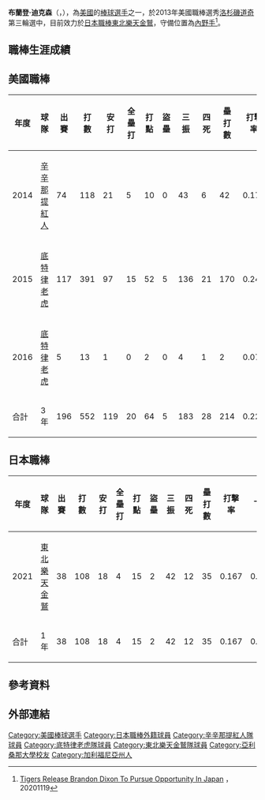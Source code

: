 {{distinguish|布蘭登·狄克森}}
{{BLPsources|time=2021-01-30T02:26:01+00:00}}
{{Infobox NPB player|
|name=布蘭登·迪克森<br/>Brandon Dixon|
|image=Brandon Dixon (32830206157) (cropped).jpg|
|width=300|
|position=內野手|
|team=|
|number=|
|bats=右|
|throws=右|
|birthdate={{birth_date_and_age|1992|1|29|mf=y}}|
|birthplace={{USA}}[[加利福尼亞州|加利福尼亞州]]|
|debutleague=美國職棒
|debutdate=5月22日
|debutyear=2018年
|debutteam=辛辛那提紅人
|statyear=2020年球季
|stat1label=打擊率
|stat1value=0.228
|stat2label=全壘打
|stat2value=20
|stat3label=打點
|stat3value=64
|stat4label=盜壘
|stat4value=5
|debut2league=日本職棒 
|debut2date=4月23日
|debut2year=2021年
|debut2team=東北樂天金鷲
|stat2year=2021年球季
|stat21label=打擊率
|stat21value=0.167
|stat22label=全壘打
|stat22value=4
|stat23label=打點
|stat23value=15
|stat24label=盜壘
|stat24value=2
|teams=<nowiki></nowiki>
'''MLB'''
*[[辛辛那提紅人|辛辛那提紅人]]（2018年）
*[[底特律老虎|底特律老虎]]（2019年－2020年）
'''NPB'''
*[[東北樂天金鷲|東北樂天金鷲]]（2021年）
}}

'''布蘭登·迪克森'''（{{lang-en|Brandon Dixon}}，{{bd|1992年|1月29日}}），為[[美國|美國]]的[[棒球|棒球]][[選手|選手]]之一，於2013年美國職棒選秀[[洛杉磯道奇|洛杉磯道奇]]第三輪選中，目前效力於[[日本職棒|日本職棒]][[東北樂天金鷲|東北樂天金鷲]]，守備位置為[[內野手|內野手]]<ref>[https://www.mlbtraderumors.com/2020/11/tigers-release-brandon-dixon-japan-npb.html Tigers Release Brandon Dixon To Pursue Opportunity In Japan] {{Wayback|url=https://www.mlbtraderumors.com/2020/11/tigers-release-brandon-dixon-japan-npb.html |date=20201128091658 }}，20201119</ref>。

==職棒生涯成績==
==美國職棒==
{|border=1 width="1000px"
|- align="center"
!年度!!球隊!!出賽!!打數!!安打!!全壘打!!打點!!盜壘!!三振!!四死!!壘打數!!打擊率!!上壘率!!長打率!!OPS 
|- align="center"
|2014||[[辛辛那提紅人|辛辛那提紅人]]||74||118||21||5||10||0||43||6||42||0.178||0.218||0.356||0.574
|- align="center"
|2015||[[底特律老虎|底特律老虎]]||117||391||97||15||52||5||136||21||170||0.248||0.290||0.435||0.725
|- align="center"
|2016||[[底特律老虎|底特律老虎]]||5||13||1||0||2||0||4||1||2||0.077||0.143||0.154||0.297
|- style="background:#001742;color:#FFFFFF" align="center" 
!合計!!3年!!196||552||119||20||64||5||183||28||214||0.228||0.271||0.410||0.681 
|}

==日本職棒==
{|border=1 width="1000px"
|- align="center"
!年度!!球隊!!出賽!!打數!!安打!!全壘打!!打點!!盜壘!!三振!!四死!!壘打數!!打擊率!!上壘率!!長打率!!OPS 
|- align=middle
|2021||[[東北樂天金鷲|東北樂天金鷲]]||38||108||18||4||15||2||42||12||35||0.167||0.268||0.324||0.592
|- style="color:black; background-color:#900;color:#FFFFFF" align="center"
!合計!!1年!!38||108||18||4||15||2||42||12||35||0.167||0.268||0.324||0.592
|}

== 參考資料 ==
{{reflist}}

==外部連結==

{{DEFAULTSORT:Brandon Dixon}}
[[Category:美國棒球選手|Category:美國棒球選手]]
[[Category:日本職棒外籍球員|Category:日本職棒外籍球員]]
[[Category:辛辛那提紅人隊球員|Category:辛辛那提紅人隊球員]]
[[Category:底特律老虎隊球員|Category:底特律老虎隊球員]]
[[Category:東北樂天金鷲隊球員|Category:東北樂天金鷲隊球員]]
[[Category:亞利桑那大學校友|Category:亞利桑那大學校友]]
[[Category:加利福尼亞州人|Category:加利福尼亞州人]]